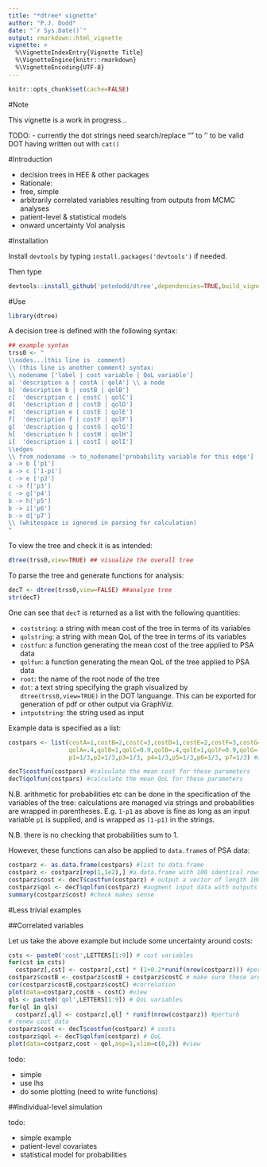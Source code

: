 ```yaml
---
title: "*dtree* vignette"
author: "P.J. Dodd"
date: "`r Sys.Date()`"
output: rmarkdown::html_vignette
vignette: >
  %\VignetteIndexEntry{Vignette Title}
  %\VignetteEngine{knitr::rmarkdown}
  %\VignetteEncoding{UTF-8}
---
```


```r
knitr::opts_chunk$set(cache=FALSE)
```

#Note

This vignette is a work in progress...

TODO:
- currently the dot strings need search/replace "" to '' to be valid DOT having written out with `cat()`

#Introduction

- decision trees in HEE & other packages
- Rationale:
- free, simple
- arbitrarily correlated variables resulting from outputs from MCMC analyses
- patient-level & statistical models
- onward uncertainty VoI analysis


#Installation

Install `devtools` by typing `install.packages('devtools')` if needed.

Then type

```r
devtools::install_github('petedodd/dtree',dependencies=TRUE,build_vignettes=TRUE)
```


#Use

```r
library(dtree)
```

A decision tree is defined with the following syntax:
```r
## example syntax
trss0 <- "
\\nodes...(this line is  comment)
\\ (this line is another comment) syntax:
\\ nodename ['label | cost variable | QoL variable']
a[ 'description a | costA | qolA'] \\ a node
b[ 'description b | costB | qolB']
c[  'description c | costC | qolC']
d[  'description d | costD | qolD']
e[  'description e | costE | qolE']
f[  'description f | costF | qolF']
g[  'description g | costG | qolG']
h[  'description h | costH | qolH']
i[  'description i | costI | qolI']
\\edges
\\ from_nodename -> to_nodename['probability variable for this edge']
a -> b ['p1']
a -> c ['1-p1']
c -> e ['p2']
c -> f['p3']
c -> g['p4']
b -> h['p5']
b -> i['p6']
b -> d['p7']
\\ (whitespace is ignored in parsing for calculation)
"
```

To view the tree and check it is as intended:
```r
dtree(trss0,view=TRUE) ## visualize the overall tree
```

To parse the tree and generate functions for analysis:
```r
decT <- dtree(trss0,view=FALSE) ##analyse tree
str(decT)
```
One can see that `decT` is returned as a list with the following quantities:

- `coststring`: a string with mean cost of the tree in terms of its variables
- `qolstring`: a string with mean QoL of the tree in terms of its variables
- `costfun`: a function generating the mean cost of the tree applied to PSA data
- `qolfun`: a function generating the mean QoL of the tree applied to PSA data
- `root`: the name of the root node of the tree
- `dot`: a text string specifying the graph visualized by `dtree(trss0,view=TRUE)` in the DOT languange. This can be exported for generation of pdf or other output via GraphViz.
- `intputstring`: the string used as input

Example data is specified as a list:

```r
costpars <- list(costA=1,costB=2,costC=3,costD=1,costE=2,costF=3,costG=2,costH=3,costI=3,
                 qolA=.4,qolB=1,qolC=0.9,qolD=.4,qolE=1,qolF=0.9,qolG=.4,qolH=1,qolI=0.9,
                 p1=1/3,p2=1/3,p3=1/3, p4=1/3,p5=1/3,p6=1/3, p7=1/3) #a list of input parameters

decT$costfun(costpars) #calculate the mean cost for these parameters
decT$qolfun(costpars) #calculate the mean QoL for these parameters
```
N.B. arithmetic for probabilities etc can be done in the specification of the variables of the tree: calculations are managed via strings and probabilities are wrapped in parentheses.  E.g. `1-p1` as above is fine as long as an input variable `p1` is supplied, and is wrapped as `(1-p1)` in the strings.

N.B. there is no checking that probabilities sum to 1.

However, these functions can also be applied to `data.frame`s of PSA data:
```r
costparz <- as.data.frame(costpars) #list to data.frame
costparz <- costparz[rep(1,1e2),] #a data.frame with 100 identical rows
costparz$cost <- decT$costfun(costparz) # output a vector of length 100 & augment input
costparz$qol <- decT$qolfun(costparz) #augment input data with outputs
summary(costparz$cost) #check makes sense
```

#Less trivial examples

##Correlated variables

Let us take the above example but include some uncertainty around costs:

```r
csts <- paste0('cost',LETTERS[1:9]) # cost variables
for(cst in csts)
  costparz[,cst] <- costparz[,cst] * (1+0.2*runif(nrow(costparz))) #perturb
costparz$costB <- costparz$costB + costparz$costC # make sure these are correlated
cor(costparz$costB,costparz$costC) #correlation
plot(data=costparz,costB ~ costC) #view
qls <- paste0('qol',LETTERS[1:9]) # QoL variables
for(ql in qls)
  costparz[,ql] <- costparz[,ql] * runif(nrow(costparz)) #perturb
# renew cost data
costparz$cost <- decT$costfun(costparz) # costs
costparz$qol <- decT$qolfun(costparz) # QoL
plot(data=costparz,cost ~ qol,asp=1,xlim=c(0,2)) #view
```

todo:

- simple
- use lhs
- do some plotting (need to write functions)

##Individual-level simulation

todo:

- simple example
- patient-level covariates
- statistical model for probabilities
